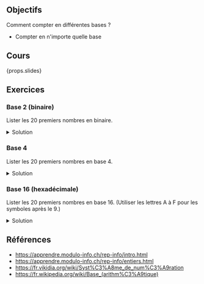 ## Objectifs

Comment compter en différentes bases ?

- Compter en n'importe quelle base

## Cours

{props.slides}

## Exercices

### Base 2 (binaire)

Lister les 20 premiers nombres en binaire.

<details>
<summary>Solution</summary>

- 0
- 1
- 10
- 11
- 100
- 101
- 110
- 111
- 1000
- 1001
- 1010
- 1011
- 1100
- 1101
- 1110
- 1111
- 10000
- 10001
- 10010
- 10011

</details>

### Base 4

Lister les 20 premiers nombres en base 4.

<details>
<summary>Solution</summary>

- 0
- 1
- 2
- 3
- 10
- 11
- 12
- 13
- 20
- 21
- 22
- 23
- 30
- 31
- 32
- 33
- 100
- 101
- 102
- 103

</details>

### Base 16 (hexadécimale)

Lister les 20 premiers nombres en base 16. (Utiliser les lettres A à F pour les symboles après le 9.)

<details>
<summary>Solution</summary>

- 0
- 1
- 2
- 3
- 4
- 5
- 6
- 7
- 8
- 9
- A
- B
- C
- D
- E
- F
- 10
- 11
- 12
- 13

</details>

## Références

- https://apprendre.modulo-info.ch/rep-info/intro.html
- https://apprendre.modulo-info.ch/rep-info/entiers.html
- https://fr.vikidia.org/wiki/Syst%C3%A8me_de_num%C3%A9ration
- https://fr.wikipedia.org/wiki/Base_(arithm%C3%A9tique)
